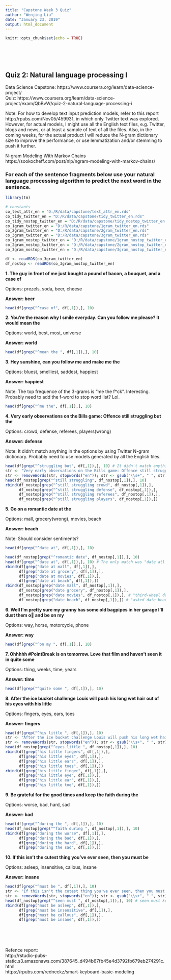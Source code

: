 ```yaml
---
title: "Capstone Week 3 Quiz"
author: "Wenjing Liu"
date: "January 23, 2019"
output: html_document
---
```


```r
knitr::opts_chunk$set(echo = TRUE)
```

<br><br><br>

## Quiz 2: Natural language processing I

Data Science Capstone: https://www.coursera.org/learn/data-science-project/  
Quiz: https://www.coursera.org/learn/data-science-project/exam/QbBvW/quiz-2-natural-language-processing-i

Note: For how to develop text input prediction models, refer to this report http://rpubs.com/Nov05/459931, in which only Twitter text was explored. However, for actual models, I might use all the English text files, e.g. Twitter, blogs and news, or at least a sample of text of all the files. Also, in the coming weeks, for the actual product I will reduce the N-gram dictionary size to improve the performance, or use lemmatization and/or stemming to push it further.

N-gram Modeling With Markov Chains  
https://sookocheff.com/post/nlp/ngram-modeling-with-markov-chains/

### For each of the sentence fragments below use your natural language processing algorithm to predict the next word in the sentence.

```r
library(tm)

# constants
co_text_attr_en = "D:/R/data/capstone/text_attr_en.rds"
co_tidy_twitter_en = "D:/R/data/capstone/tidy_twitter_en.rds"
co_tidy_nostop_twitter_en = "D:/R/data/capstone/tidy_nostop_twitter_en.rds"
co_1gram_twitter_en = "D:/R/data/capstone/1gram_twitter_en.rds"
co_2gram_twitter_en = "D:/R/data/capstone/2gram_twitter_en.rds"
co_3gram_twitter_en = "D:/R/data/capstone/3gram_twitter_en.rds"
co_1gram_nostop_twitter_en = "D:/R/data/capstone/1gram_nostop_twitter_en.rds"
co_2gram_nostop_twitter_en = "D:/R/data/capstone/2gram_nostop_twitter_en.rds"
co_3gram_nostop_twitter_en = "D:/R/data/capstone/3gram_nostop_twitter_en.rds"

df <- readRDS(co_3gram_twitter_en)
df_nostop <- readRDS(co_3gram_nostop_twitter_en)
```

**1. The guy in front of me just bought a pound of bacon, a bouquet, and a case of**

Options: prezels, soda, beer, cheese

**Answer: beer**

```r
head(df[grep("^case of", df[,1]),], 10)
```

**2. You're the reason why I smile everyday. Can you follow me please? It would mean the**

Options: world, best, most, universe

**Answer: world**

```r
head(df[grep("^mean the ", df[,1]),], 10)
```

**3. Hey sunshine, can you follow me and make me the**

Options: bluest, smelliest, saddest, happiest

**Answer: happiest**

Note: The top frequence of the 3-grams is "me the f*ck". Interesting. Probably need to add the f-word to stop word list? Lol.

```r
head(df[grep("^me the", df[,1]),], 10)
```

**4. Very early observations on the Bills game: Offence still struggling but the**

Options: crowd, defense, referees, players(wrong)

**Answer: defense**

Note: It didn't match anything in the options by using Twitter N-gram dictionary. Probably need to use models generated by all the English files.

```r
head(df[grep("^struggling but", df[,1]),], 10) # It didn't match anything in the options.
str <- "Very early observations on the Bills game: Offence still struggling but the"
str <- removeWords(str, stopwords("en")); str <- gsub("\\s+", " ", str); str
head(df_nostop[grep("^still struggling", df_nostop[,1]),], 10)
rbind(df_nostop[grep("^still struggling crowd", df_nostop[,1]),], 
      df_nostop[grep("^still struggling defense", df_nostop[,1]),],
      df_nostop[grep("^still struggling referees", df_nostop[,1]),],
      df_nostop[grep("^still struggling players", df_nostop[,1]),])
```

**5. Go on a romantic date at the**

Options: mall, grocery(wrong), movies, beach

**Answer: beach**

Note: Should consider sentiments?

```r
head(df[grep("^date at", df[,1]),], 10)
```

```r
head(df_nostop[grep("^romantic date", df_nostop[,1]),], 10)
head(df[grep("^date at", df[,1]),], 10) # The only match was "date atl interview"
rbind(df[grep("date at mall", df[,1]),], 
      df[grep("date at grocery", df[,1]),],
      df[grep("date at movies", df[,1]),], 
      df[grep("date at beach", df[,1]),])
rbind(df_nostop[grep("date mall", df_nostop[,1]),], 
      df_nostop[grep("date grocery", df_nostop[,1]),],
      df_nostop[grep("date movies", df_nostop[,1]),], # "third-wheel date movies"
      df_nostop[grep("date beach", df_nostop[,1]),]) # "asked date beach"
```

**6. Well I'm pretty sure my granny has some old bagpipes in her garage I'll dust them o􀃗 and be on my**

Options: way, horse, motorcycle, phone

**Answer: way**

```r
head(df[grep("^on my ", df[,1]),], 10)
```

**7. Ohhhhh #PointBreak is on tomorrow. Love that film and haven't seen it in quite some**

Options: thing, weeks, time, years

**Answer: time**

```r
head(df[grep("^quite some ", df[,1]),], 10)
```

**8. After the ice bucket challenge Louis will push his long wet hair out of his eyes with his little**

Options: fingers, eyes, ears, toes

**Answer: fingers**

```r
head(df[grep("^his little ", df[,1]),], 10)
str <- "After the ice bucket challenge Louis will push his long wet hair out of his eyes with his little"
str <- removeWords(str, stopwords("en")); str <- gsub("\\s+", " ", str); str
head(df_nostop[grep("^eyes little ", df_nostop[,1]),], 10)
rbind(df[grep("his little fingers", df[,1]),], 
      df[grep("his little eyes", df[,1]),],
      df[grep("his little ears", df[,1]),], 
      df[grep("his little toes", df[,1]),])
rbind(df[grep("his little finger", df[,1]),], 
      df[grep("his little eye", df[,1]),],
      df[grep("his little ear", df[,1]),], 
      df[grep("his little toe", df[,1]),])
```

**9. Be grateful for the good times and keep the faith during the**

Options: worse, bad, hard, sad

**Answer: bad**

```r
head(df[grep("^during the ", df[,1]),], 10)
head(df_nostop[grep("^faith during ", df_nostop[,1]),], 10)
rbind(df[grep("during the worse", df[,1]),], 
      df[grep("during the bad", df[,1]),],
      df[grep("during the hard", df[,1]),], 
      df[grep("during the sad", df[,1]),])
```

**10. If this isn't the cutest thing you've ever seen, then you must be**

Options: asleep, insensitive, callous, insane

**Answer: insane**

```r
head(df[grep("^must be ", df[,1]),], 10)
str <- "If this isn't the cutest thing you've ever seen, then you must be"
str <- removeWords(str, stopwords("en")); str <- gsub("\\s+", " ", str); str
head(df_nostop[grep("^seen must ", df_nostop[,1]),], 10) # seen must keep
rbind(df[grep("must be asleep", df[,1]),], 
      df[grep("must be insensitive", df[,1]),],
      df[grep("must be callous", df[,1]),], 
      df[grep("must be insane", df[,1]),])
```

<br><br><br>

Refence report:  
http://rstudio-pubs-static.s3.amazonaws.com/387645_d494b67fb45e4d3792fb679eb274291c.html  
https://rpubs.com/redneckz/smart-keyboard-basic-modeling